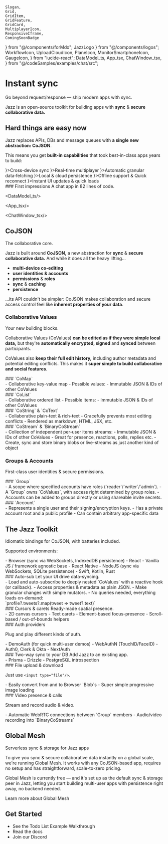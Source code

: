     Slogan,
    Grid,
    GridItem,
    GridFeature,
    GridCard,
    MultiplayerIcon,
    ResponsiveIframe,
    ComingSoonBadge
} from "@/components/forMdx";
    JazzLogo
} from "@/components/logos";
    WorkflowIcon,
    UploadCloudIcon,
    PlaneIcon,
    MonitorSmartphoneIcon,
    GaugeIcon,
} from "lucide-react";
    DataModel_ts,
    App_tsx,
    ChatWindow_tsx,
} from "@/codeSamples/examples/chat/src";


# Instant sync

<Slogan>Go beyond request/response &mdash; ship modern apps with sync.</Slogan>

Jazz is an open-source toolkit for building apps with **sync** & **secure collaborative data.**

<h2 className="md:mt-24">Hard things are easy now</h2>

Jazz replaces APIs, DBs and message queues with **a single new abstraction: CoJSON**.

This means you get **built-in capabilities** that took best-in-class apps years to build:

<Grid className="-mt-2 gap-[1px] border rounded-xl overflow-hidden border-stone-200 dark:border-stone-800 shadow-sm bg-stone-200 dark:bg-stone-800 [&>*]:rounded-none [&>*]:border-none [&>*]:bg-stone-50 [&>*]:dark:bg-stone-950">
<GridFeature icon={<MonitorSmartphoneIcon />}>Cross-device sync</GridFeature>
<GridFeature icon={<MultiplayerIcon/>}>Real-time multiplayer</GridFeature>
<GridFeature icon={<WorkflowIcon />}>Automatic granular data‑fetching</GridFeature>
<GridFeature icon={<UploadCloudIcon />}>Local & cloud persistence</GridFeature>
<GridFeature icon={<PlaneIcon />}>Offline support & Quick reconnect</GridFeature>
<GridFeature icon={<GaugeIcon />}>Instant UI updates & quick loads</GridFeature>
</Grid>

<div className="-mx-[calc(min(0,(100vw-95rem)/2))]">
### First impressions
<Slogan small>A chat app in 82 lines of code.</Slogan>

<Grid className="mt-0">
<GridItem>

<DataModel_ts/>

</GridItem>
<GridItem className="md:col-start-1">

<App_tsx/>

</GridItem>
<GridItem className="md:col-start-2 md:row-start-1 md:row-span-2">

<ChatWindow_tsx/>

</GridItem>
<ResponsiveIframe src="https://chat.jazz.tools" className="lg:col-start-3 lg:row-start-1 lg:row-span-2 rounded-xl overflow-hidden min-h-[50vh]"/>
</Grid>
</div>

## CoJSON
<Slogan small>The collaborative core.</Slogan>

Jazz is built around **CoJSON,** a new abstraction for **sync** & **secure collaborative data.** And while it does all the heavy lifting...

- **multi-device co-editing**
- **user identities & accounts**
- **permissions** & **roles**
- **sync** & **caching**
- **persistence**

...its API couldn't be simpler: CoJSON makes collaboration and secure access control feel like **inherent properties of your data**.

### Collaborative Values

<Slogan small>Your new building blocks.</Slogan>

Collaborative Values (CoValues) **can be edited as if they were simple local data,** but they're **automatically encrypted, signed** and **synced** between participants.

CoValues also **keep their full edit history,** including author metadata and potential editing conflicts. This makes it **super simple to build collaborative and social features.**

<Grid className="lg:gap-y-8 lg:grid-cols-2">

<GridCard>
### `CoMap`
<div className="text-sm">
- Collaborative key-value map
- Possible values:
    - Immutable JSON & IDs of other CoValues
</div>
</GridCard>

<GridCard>
### `CoList`
<div className="text-sm">
- Collaborative ordered list
- Possible items:
    - Immutable JSON & IDs of other CoValues
</div>
</GridCard>

<GridCard>
### `CoString` & `CoText` <ComingSoonBadge/>
<div className="text-sm">
- Collaborative plain-text & rich-text
    - Gracefully prevents most editing conflicts
    - Rendered as markdown, HTML, JSX, etc.
</div>
</GridCard>

<GridCard>
### `CoStream` & `BinaryCoStream`
<div className="text-sm">
- Collection of independent per-user items streams:
    - Immutable JSON & IDs of other CoValues
- Great for presence, reactions, polls, replies etc.
- Create, sync and store binary blobs or live-streams as just another kind of object
</div>
</GridCard>
</Grid>

### Groups & Accounts

<Slogan small>First-class user identities & secure permissions.</Slogan>

<Grid className="lg:gap-y-8 lg:grid-cols-2">
<GridCard>
### `Group`
<div className="text-sm">
- A scope where specified accounts have roles (`reader`/`writer`/`admin`).
- A `Group` owns `CoValues`, with access right determined by group roles.
- Accounts can be added to groups directly or using shareable invite secrets.
</div>
</GridCard>
<GridCard>
### `Account`
<div className="text-sm">
- Represents a single user and their signing/encryption keys.
- Has a private account root and a public profile
    - Can contain arbitrary app-specific data
</div>
</GridCard>
</Grid>

## The Jazz Toolkit

<Slogan small>Idiomatic bindings for CoJSON, with batteries included.</Slogan>

Supported environments:
<div className="text-sm">
- Browser (sync via WebSockets, IndexedDB persistence)
    - React
    - Vanilla JS / framework agnostic base
- React Native <ComingSoonBadge/>
- NodeJS (sync via WebSockets, SQLite persistence) <ComingSoonBadge/>
- Swift, Kotlin, Rust <ComingSoonBadge when="later"/>
</div>
<Grid>

<GridCard>
### Auto-sub
<Slogan small>Let your UI drive data-syncing.</Slogan>
<div className="text-sm">
- Load and auto-subscribe to deeply nested `CoValues` with a reactive hook (or callback).
- Access properties & metadata as plain JSON.
- Make granular changes with simple mutators.
- No queries needed, everything loads on-demand: <br/>
`profile?.tweets?.map(tweet => tweet?.text)`
</div>
</GridCard>

<GridCard>
### Cursors & carets
<Slogan small>Ready-made spatial presence.</Slogan>
<div className="text-sm">
- 2D canvas cursors <ComingSoonBadge/>
- Text carets <ComingSoonBadge/>
- Element-based focus-presence <ComingSoonBadge/>
- Scroll-based / out-of-bounds helpers <ComingSoonBadge/>
</div>
</GridCard>

<GridCard>
### Auth providers

<Slogan small>Plug and play different kinds of auth.</Slogan>
<div className="text-sm">
- DemoAuth (for quick multi-user demos)
- WebAuthN (TouchID/FaceID)
- Auth0, Clerk & Okta <ComingSoonBadge/>
- NextAuth <ComingSoonBadge/>
</div>
</GridCard>

<GridCard>
### Two-way sync to your DB
<Slogan small>Add Jazz to an existing app.</Slogan>
<div className="text-sm">
- Prisma <ComingSoonBadge/>
- Drizzle <ComingSoonBadge/>
- PostgreSQL introspection <ComingSoonBadge/>
</div>
</GridCard>

<GridCard>
### File upload & download

<Slogan small>Just use `<input type="file"/>`.</Slogan>
<div className="text-sm">
- Easily convert from and to Browser `Blob`s
- Super simple progressive image loading
</div>
</GridCard>

<GridCard>
### Video presence & calls

<Slogan small>Stream and record audio & video.</Slogan>
<div className="text-sm">
- Automatic WebRTC connections between `Group` members <ComingSoonBadge/>
- Audio/video recording into `BinaryCoStreams` <ComingSoonBadge/>
</div>
</GridCard>
</Grid>

## Global Mesh

<Slogan small>Serverless sync & storage for Jazz apps</Slogan>

To give you sync & secure collaborative data instantly on a global scale, we're running Global Mesh. It works with any CoJSON-based app, requires no setup and has straightforward, scale-to-zero pricing.

Global Mesh is currently free &mdash; and it's set up as the default sync & storage peer in Jazz, letting you start building multi-user apps with persistence right away, no backend needed.

<Link href="/mesh" target="_blank">Learn more about Global Mesh</Link>

## Get Started

- See the <Link href="https://github.com/gardencmp/jazz#todo-list" target="_blank">Todo List Example Walkthrough</Link>
- <Link href="https://github.com/gardencmp/jazz/blob/main/DOCS.md" target="_blank">Read the docs</Link>
- <Link href="https://discord.gg/utDMjHYg42" target="_blank">Join our Discord</Link>
